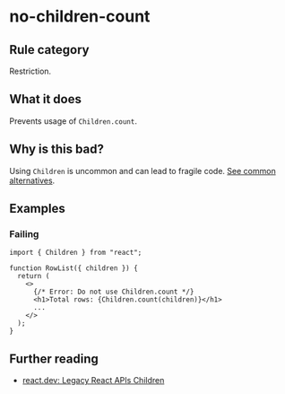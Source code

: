# no-children-count

## Rule category

Restriction.

## What it does

Prevents usage of `Children.count`.

## Why is this bad?

Using `Children` is uncommon and can lead to fragile code. [See common alternatives](https://react.dev/reference/react/Children#alternatives).

## Examples

### Failing

```tsx {7}
import { Children } from "react";

function RowList({ children }) {
  return (
    <>
      {/* Error: Do not use Children.count */}
      <h1>Total rows: {Children.count(children)}</h1>
      ...
    </>
  );
}
```

## Further reading

- [react.dev: Legacy React APIs Children](https://react.dev/reference/react/Children)
